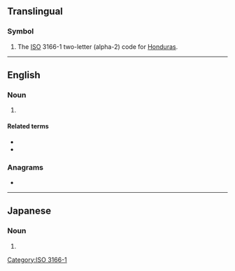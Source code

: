{{also|hN|.hn|h*n|Hn.|ḥn|ḫn|ẖn}}
==Translingual==

===Symbol===
{{head|mul|symbol}}

# The [[ISO]] 3166-1 two-letter (alpha-2) code for [[Honduras]].

----

==English==
{{Wikipedia}}

===Noun===
{{en-noun|HNs}}

# {{lb|en|military|US|nautical}} {{abbreviation of|lang=en|hospitalman}}

====Related terms====
* {{l|en|HM}}
* {{l|en|HN}}

===Anagrams===
* {{anagrams|en|a=hn|N.H.|NH}}

----

==Japanese==

===Noun===
{{ja-noun|ハンドルネーム}}

# {{abbreviation of|lang=ja|ハンドルネーム|tr=handoru nēmu||[[screen name]]}}

[[Category:ISO 3166-1]]